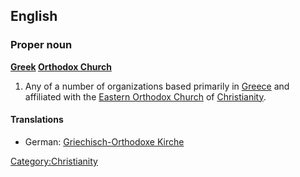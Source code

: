 ==English==
===Proper noun===
{{wikipedia}}
'''[[Greek]] [[Orthodox Church]]'''
#Any of a number of organizations based primarily in [[Greece]] and affiliated with the [[Eastern Orthodox Church]] of [[Christianity]].

====Translations====
{{trans-top|Greek Orthodox Church}}
*German: [[Griechisch-Orthodoxe Kirche]] {{f}}
{{trans-mid}}
{{trans-bottom}}

[[Category:Christianity]]